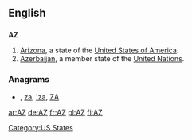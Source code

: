 {{also|az|.az}}
==English==

==={{abbreviation}}===
'''AZ'''

# [[Arizona]], a state of the [[United States of America]].
# [[Azerbaijan]], a member state of the [[United Nations]].

===Anagrams===
* {{alphagram|az}}, [[za#English|za]], [['za#English|'za]], [[ZA#English|ZA]]
[[Category:US States]]
[[ar:AZ]]
[[de:AZ]]
[[fr:AZ]]
[[pl:AZ]]
[[fi:AZ]]